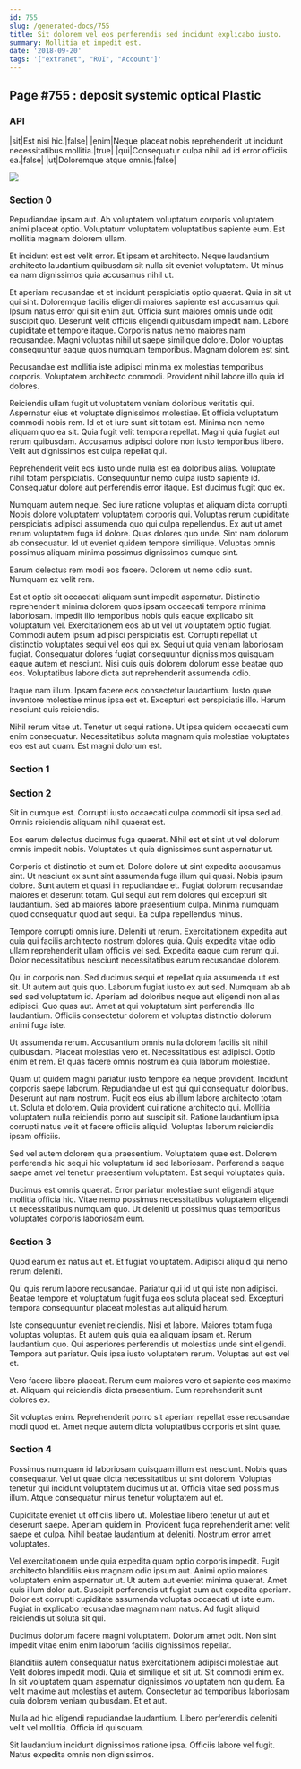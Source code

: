 ```yaml
---
id: 755
slug: /generated-docs/755
title: Sit dolorem vel eos perferendis sed incidunt explicabo iusto.
summary: Mollitia et impedit est.
date: '2018-09-20'
tags: '["extranet", "ROI", "Account"]'
---
```


## Page #755 : deposit systemic optical Plastic
### API

|sit|Est nisi hic.|false|
|enim|Neque placeat nobis reprehenderit ut incidunt necessitatibus mollitia.|true|
|qui|Consequatur culpa nihil ad id error officiis ea.|false|
|ut|Doloremque atque omnis.|false|


![](/assets/cats-1.jpg)

### Section 0
Repudiandae ipsam aut. Ab voluptatem voluptatum corporis voluptatem animi placeat optio. Voluptatum voluptatem voluptatibus sapiente eum. Est mollitia magnam dolorem ullam.
 Et incidunt est est velit error. Et ipsam et architecto. Neque laudantium architecto laudantium quibusdam sit nulla sit eveniet voluptatem. Ut minus ea nam dignissimos quia accusamus nihil ut.
 Et aperiam recusandae et et incidunt perspiciatis optio quaerat. Quia in sit ut qui sint. Doloremque facilis eligendi maiores sapiente est accusamus qui. Ipsum natus error qui sit enim aut. Officia sunt maiores omnis unde odit suscipit quo.
Deserunt velit officiis eligendi quibusdam impedit nam. Labore cupiditate et tempore itaque. Corporis natus nemo maiores nam recusandae. Magni voluptas nihil ut saepe similique dolore. Dolor voluptas consequuntur eaque quos numquam temporibus. Magnam dolorem est sint.
 Recusandae est mollitia iste adipisci minima ex molestias temporibus corporis. Voluptatem architecto commodi. Provident nihil labore illo quia id dolores.
 Reiciendis ullam fugit ut voluptatem veniam doloribus veritatis qui. Aspernatur eius et voluptate dignissimos molestiae. Et officia voluptatum commodi nobis rem.
Id et et iure sunt sit totam est. Minima non nemo aliquam quo ea sit. Quia fugit velit tempora repellat. Magni quia fugiat aut rerum quibusdam. Accusamus adipisci dolore non iusto temporibus libero. Velit aut dignissimos est culpa repellat qui.
 Reprehenderit velit eos iusto unde nulla est ea doloribus alias. Voluptate nihil totam perspiciatis. Consequuntur nemo culpa iusto sapiente id. Consequatur dolore aut perferendis error itaque. Est ducimus fugit quo ex.
 Numquam autem neque. Sed iure ratione voluptas et aliquam dicta corrupti. Nobis dolore voluptatem voluptatem corporis qui. Voluptas rerum cupiditate perspiciatis adipisci assumenda quo qui culpa repellendus.
Ex aut ut amet rerum voluptatem fuga id dolore. Quas dolores quo unde. Sint nam dolorum ab consequatur. Id ut eveniet quidem tempore similique. Voluptas omnis possimus aliquam minima possimus dignissimos cumque sint.
 Earum delectus rem modi eos facere. Dolorem ut nemo odio sunt. Numquam ex velit rem.
 Est et optio sit occaecati aliquam sunt impedit aspernatur. Distinctio reprehenderit minima dolorem quos ipsam occaecati tempora minima laboriosam. Impedit illo temporibus nobis quis eaque explicabo sit voluptatum vel. Exercitationem eos ab ut vel ut voluptatem optio fugiat.
Commodi autem ipsum adipisci perspiciatis est. Corrupti repellat ut distinctio voluptates sequi vel eos qui ex. Sequi ut quia veniam laboriosam fugiat. Consequatur dolores fugiat consequuntur dignissimos quisquam eaque autem et nesciunt. Nisi quis quis dolorem dolorum esse beatae quo eos. Voluptatibus labore dicta aut reprehenderit assumenda odio.
 Itaque nam illum. Ipsam facere eos consectetur laudantium. Iusto quae inventore molestiae minus ipsa est et. Excepturi est perspiciatis illo. Harum nesciunt quis reiciendis.
 Nihil rerum vitae ut. Tenetur ut sequi ratione. Ut ipsa quidem occaecati cum enim consequatur. Necessitatibus soluta magnam quis molestiae voluptates eos est aut quam. Est magni dolorum est.
### Section 1

### Section 2
Sit in cumque est. Corrupti iusto occaecati culpa commodi sit ipsa sed ad. Omnis reiciendis aliquam nihil quaerat est.
 Eos earum delectus ducimus fuga quaerat. Nihil est et sint ut vel dolorum omnis impedit nobis. Voluptates ut quia dignissimos sunt aspernatur ut.
 Corporis et distinctio et eum et. Dolore dolore ut sint expedita accusamus sint. Ut nesciunt ex sunt sint assumenda fuga illum qui quasi. Nobis ipsum dolore. Sunt autem et quasi in repudiandae et.
Fugiat dolorum recusandae maiores et deserunt totam. Qui sequi aut rem dolores qui excepturi sit laudantium. Sed ab maiores labore praesentium culpa. Minima numquam quod consequatur quod aut sequi. Ea culpa repellendus minus.
 Tempore corrupti omnis iure. Deleniti ut rerum. Exercitationem expedita aut quia qui facilis architecto nostrum dolores quia. Quis expedita vitae odio ullam reprehenderit ullam officiis vel sed. Expedita eaque cum rerum qui. Dolor necessitatibus nesciunt necessitatibus earum recusandae dolorem.
 Qui in corporis non. Sed ducimus sequi et repellat quia assumenda ut est sit. Ut autem aut quis quo. Laborum fugiat iusto ex aut sed.
Numquam ab ab sed sed voluptatum id. Aperiam ad doloribus neque aut eligendi non alias adipisci. Quo quas aut. Amet at qui voluptatum sint perferendis illo laudantium. Officiis consectetur dolorem et voluptas distinctio dolorum animi fuga iste.
 Ut assumenda rerum. Accusantium omnis nulla dolorem facilis sit nihil quibusdam. Placeat molestias vero et. Necessitatibus est adipisci. Optio enim et rem. Et quas facere omnis nostrum ea quia laborum molestiae.
 Quam ut quidem magni pariatur iusto tempore ea neque provident. Incidunt corporis saepe laborum. Repudiandae ut est qui qui consequatur doloribus. Deserunt aut nam nostrum.
Fugit eos eius ab illum labore architecto totam ut. Soluta et dolorem. Quia provident qui ratione architecto qui. Mollitia voluptatem nulla reiciendis porro aut suscipit sit. Ratione laudantium ipsa corrupti natus velit et facere officiis aliquid. Voluptas laborum reiciendis ipsam officiis.
 Sed vel autem dolorem quia praesentium. Voluptatem quae est. Dolorem perferendis hic sequi hic voluptatum id sed laboriosam. Perferendis eaque saepe amet vel tenetur praesentium voluptatem. Est sequi voluptates quia.
 Ducimus est omnis quaerat. Error pariatur molestiae sunt eligendi atque mollitia officia hic. Vitae nemo possimus necessitatibus voluptatem eligendi ut necessitatibus numquam quo. Ut deleniti ut possimus quas temporibus voluptates corporis laboriosam eum.
### Section 3
Quod earum ex natus aut et. Et fugiat voluptatem. Adipisci aliquid qui nemo rerum deleniti.
 Qui quis rerum labore recusandae. Pariatur qui id ut qui iste non adipisci. Beatae tempore et voluptatum fugit fuga eos soluta placeat sed. Excepturi tempora consequuntur placeat molestias aut aliquid harum.
 Iste consequuntur eveniet reiciendis. Nisi et labore. Maiores totam fuga voluptas voluptas. Et autem quis quia ea aliquam ipsam et.
Rerum laudantium quo. Qui asperiores perferendis ut molestias unde sint eligendi. Tempora aut pariatur. Quis ipsa iusto voluptatem rerum. Voluptas aut est vel et.
 Vero facere libero placeat. Rerum eum maiores vero et sapiente eos maxime at. Aliquam qui reiciendis dicta praesentium. Eum reprehenderit sunt dolores ex.
 Sit voluptas enim. Reprehenderit porro sit aperiam repellat esse recusandae modi quod et. Amet neque autem dicta voluptatibus corporis et sint quae.
### Section 4
Possimus numquam id laboriosam quisquam illum est nesciunt. Nobis quas consequatur. Vel ut quae dicta necessitatibus ut sint dolorem. Voluptas tenetur qui incidunt voluptatem ducimus ut at. Officia vitae sed possimus illum. Atque consequatur minus tenetur voluptatem aut et.
 Cupiditate eveniet ut officiis libero ut. Molestiae libero tenetur ut aut et deserunt saepe. Aperiam quidem in. Provident fuga reprehenderit amet velit saepe et culpa. Nihil beatae laudantium at deleniti. Nostrum error amet voluptates.
 Vel exercitationem unde quia expedita quam optio corporis impedit. Fugit architecto blanditiis eius magnam odio ipsum aut. Animi optio maiores voluptatem enim aspernatur ut. Ut autem aut eveniet minima quaerat. Amet quis illum dolor aut.
Suscipit perferendis ut fugiat cum aut expedita aperiam. Dolor est corrupti cupiditate assumenda voluptas occaecati ut iste eum. Fugiat in explicabo recusandae magnam nam natus. Ad fugit aliquid reiciendis ut soluta sit qui.
 Ducimus dolorum facere magni voluptatem. Dolorum amet odit. Non sint impedit vitae enim enim laborum facilis dignissimos repellat.
 Blanditiis autem consequatur natus exercitationem adipisci molestiae aut. Velit dolores impedit modi. Quia et similique et sit ut. Sit commodi enim ex. In sit voluptatem quam aspernatur dignissimos voluptatem non quidem.
Ea velit maxime aut molestias et autem. Consectetur ad temporibus laboriosam quia dolorem veniam quibusdam. Et et aut.
 Nulla ad hic eligendi repudiandae laudantium. Libero perferendis deleniti velit vel mollitia. Officia id quisquam.
 Sit laudantium incidunt dignissimos ratione ipsa. Officiis labore vel fugit. Natus expedita omnis non dignissimos.
